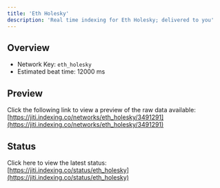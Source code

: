 ```yaml
---
title: 'Eth Holesky'
description: 'Real time indexing for Eth Holesky; delivered to you'
---
```


## Overview
- Network Key: `eth_holesky`
- Estimated beat time: 12000 ms

## Preview
Click the following link to view a preview of the raw data available: [https://jiti.indexing.co/networks/eth_holesky/3491291](https://jiti.indexing.co/networks/eth_holesky/3491291)

## Status
Click here to view the latest status: [https://jiti.indexing.co/status/eth_holesky](https://jiti.indexing.co/status/eth_holesky)
